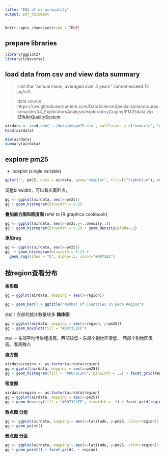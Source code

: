 ```yaml
---
title: "EDA of us airquality"
output: pdf_document
---
```


```r
knitr::opts_chunk$set(echo = TRUE)
```
## prepare libraries
```r
library(ggplot2)
library(tidyverse)
```

## load data from csv and view data summary
> limit:the "annual mean, averaged over 3 years" cannot exceed
12 μg/m3 

> data source:
https://raw.githubusercontent.com/DataScienceSpecialization/courses/master/04_ExploratoryAnalysis/exploratoryGraphs/PM25data.zip
[EPAAirQualitySystem](https://www3.epa.gov/ttn/airs/airsaqs/detaildata/downloadaqsdata.htm)

```r
airdata <- read.csv('../data/avgpm25.csv', colClasses = c("numeric", "character", "factor", "numeric", "numeric"))
head(airdata)
```
```r
dim(airdata)
summary(airdata)
```

## explore pm25
- boxplot (single variable)
```r
qplot("", pm25, data = airdata, geom="boxplot", fill=I("lightblue"), outlier.color = I("red"))
```

调整binwidth，可以看出离群点，
```r
gg <- ggplot(airdata, aes(x=pm25))
gg + geom_histogram(binwidth = 0.5)
```


**叠加直方图和密度图**
refer to [R graphics cookbook]
```r
gg <- ggplot(airdata, aes(x=pm25,y=..density..))
gg + geom_histogram(binwidth = 0.2) + geom_density(alpha=.2)
```

**添加rug**
```r
gg <- ggplot(airdata, aes(x=pm25))
gg  + geom_histogram(binwidth = 0.2) +
  geom_rug(sides = "b", alpha=.5, color="#0072B2")
```

## 按region查看分布

**条形图**
```r
gg = ggplot(airdata, mapping = aes(x=region))

gg + geom_bar() + ggtitle("Number of Countries in Each Region")
```

`结论`：东部的统计数量较多
**箱体图**

```r
gg = ggplot(airdata, mapping = aes(x=region, y=pm25))
gg + geom_boxplot(fill = "#0073C2FF")
```

`结论`:
- 东部平均污染程度高，西部较低
- 东部个别地区很低， 西部个别地区很高。看离群点

**直方图**
```r
airdata$region <- as.factor(airdata$region)
gg = ggplot(airdata, mapping = aes(x=pm25))
gg + geom_histogram(fill = "#0073C2FF", binwidth = .2) + facet_grid(region ~ .) + geom_rug(sides = "b", alpha=.5, color="#0072B2")
```


**密度图**
```r
airdata$region <- as.factor(airdata$region)
gg = ggplot(airdata, mapping = aes(x=pm25))
gg + geom_density(fill = "#0073C2FF", binwidth = .2) + facet_grid(region ~ .) + geom_rug(sides = "b", alpha=.5, color="#0072B2")
```

**散点图 分组**
```r
gg <- ggplot(airdata, mapping = aes(x=latitude, y=pm25, color=region)) 
gg + geom_point()
```
**散点图 分面**
```r
gg <- ggplot(airdata, mapping = aes(x=latitude, y=pm25, color=region)) 
gg + geom_point() + facet_grid(. ~ region)
```
